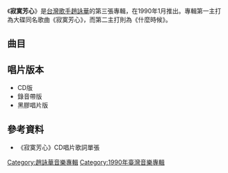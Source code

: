 {{Album infobox | <!-- See Wikipedia:WikiProject_Albums -->
|  Name        = 寂寞芳心
|  Type        = [[專輯|專輯]]
|  Artist      = [[趙詠華|趙詠華]]
|  Cover       = 趙詠華 寂寞芳心.jpg
|  Released    = 1990年1月
|  Recorded    = 1990年
|  Genre       = [[國語流行音樂|國語流行音樂]]
|  Length      = 44:39
|  Label       = [[滾石唱片|滾石唱片]]
|  Number      = 
|  Producer    = [[劉俊德|劉俊德]]
|  Last album  = [[別問我會不會後悔|別問我會不會後悔]]<br />（1989年）
|  This album  = '''寂寞芳心'''<br />（1990年）
|  Next album  = [[最好衹到這裡|最好衹到這裡]]<br />（1990年）
}}

《'''寂寞芳心'''》是[[台灣|台灣]][[歌手|歌手]][[趙詠華|趙詠華]]的第三張專輯，在1990年1月推出。專輯第一主打為大碟同名歌曲《寂寞芳心》，而第二主打則為《什麼時候》。

== 曲目 ==
{{Tracklist
| total_length = 44:39

| title1 = 寂寞芳心
| note1 = 
| longnote1 = 第一主打
| music1 = [[司徒松|司徒松]]
| lyrics1 = -{[[黃郁文|黃郁文]]}-
| arranger1 = 司徒松
| length1 = 5:09

| title2 = 什麼時候
| note2 = 
| longnote2 = 第二主打
| music2 = [[倪柏聖|倪柏聖]]
| lyrics2 = -{黃郁文}-
| arranger2 = 倪柏聖
| length2 = 4:48

| title3 = 你說愛情
| note3 = 
| longnote3 = 
| music3 = 司徒松
| lyrics3 = -{黃郁文}-
| arranger3 = 司徒松
| length3 = 3:51

| title4 = 盼你在此
| note4 = 
| longnote4 = 
| music4 = 倪柏聖
| lyrics4 = -{黃郁文}-
| arranger4 = 倪柏聖
| length4 = 4:36

| title5 = 最冷的夢
| note5 = 
| longnote5 = 
| music5 = 司徒松
| lyrics5 = [[陳家麗|陳家麗]]
| arranger5 = 司徒松
| length5 = 4:56

| title6 = 因為寂寞才說愛我
| note6 = 
| longnote6 = 
| music6 = 司徒松
| lyrics6 = -{黃郁文}-
| arranger6 = 司徒松
| length6 = 4:10

| title7 = 嘿！到我夢裡
| note7 = 
| longnote7 = 劉富源合唱
| music7 = [[劉富源|劉富源]]
| lyrics7 = -{黃郁文}-
| arranger7 = 倪柏聖
| length7 = 3:26

| title8 = 是誰
| note8 = 
| longnote8 = 
| music8 = 司徒松
| lyrics8 = -{黃郁文}-
| arranger8 = 司徒松
| length8 = 4:13

| title9 = Hold On To The Nights
| note9 = 英
| longnote9 = 
| music9 = [[Richard_Marx|Richard Marx]]
| lyrics9 = Richard Marx
| arranger9 = 倪柏聖
| length9 = 4:43

| title10 = Wind Beneath My Wings
| note10 = 英
| longnote10 = 
| music10 = [[Larry_Henley|Larry Henley]]<br>[[Jeff_Silbar|Jeff Silbar]]
| lyrics10 = Larry Henley<br>Jeff Silbar
| arranger10 = 倪柏聖
| length10 = 4:47
}}

== 唱片版本 ==
*CD版
*錄音帶版
*黑膠唱片版

== 參考資料 ==
*《寂寞芳心》CD唱片歌詞單張

[[Category:趙詠華音樂專輯|Category:趙詠華音樂專輯]]
[[Category:1990年臺灣音樂專輯|Category:1990年臺灣音樂專輯]]